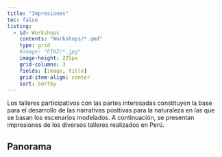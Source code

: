 ```yaml
---
title: "Impresiones"
toc: false
listing:
  - id: Workshops
    contents: "Workshops/*.qmd"
    type: grid
    #image: "ETHZ/*.jpg"
    image-height: 225px
    grid-columns: 3
    fields: [image, title]
    grid-item-align: center
    sort: sortby
---
```




Los talleres participativos con las partes interesadas constituyen la base para el desarrollo de las narrativas positivas para la naturaleza en las que se basan los escenarios modelados. A continuación, se presentan impresiones de los diversos talleres realizados en Perú.

## Panorama

:::{#Workshops}
:::


